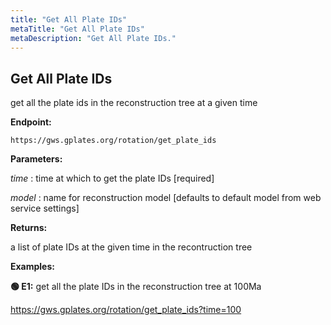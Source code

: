```yaml
---
title: "Get All Plate IDs"
metaTitle: "Get All Plate IDs"
metaDescription: "Get All Plate IDs."
---
```


## Get All Plate IDs

get all the plate ids in the reconstruction tree at a given time

**Endpoint:**

    https://gws.gplates.org/rotation/get_plate_ids

**Parameters:**

*time* : time at which to get the plate IDs [required]

*model* : name for reconstruction model [defaults to default model from web service settings]

**Returns:**

a list of plate IDs at the given time in the recontruction tree

**Examples:** 

**&#128994; E1:** get all the plate IDs in the reconstruction tree at 100Ma

<https://gws.gplates.org/rotation/get_plate_ids?time=100>

